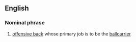 ==English==
===Nominal phrase===
#{{fb}} [[offensive back]] whose primary job is to be the [[ballcarrier]]

{{cat|Nominal phrases}}